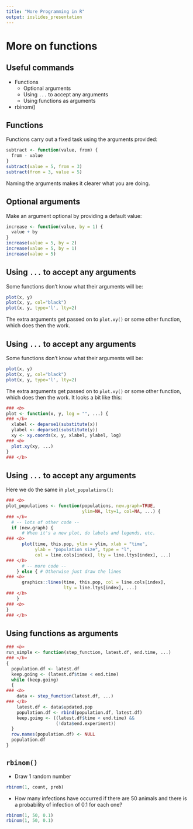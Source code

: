 ```yaml
---
title: "More Programming in R"
output: ioslides_presentation
---
```


# More on functions {.smaller}

## Useful commands

- Functions
  * Optional arguments
  * Using `...` to accept any arguments
  * Using functions as arguments
- rbinom()

## Functions

Functions carry out a fixed task using the arguments provided:

```R
subtract <- function(value, from) {
  from - value
}
subtract(value = 5, from = 3)
subtract(from = 3, value = 5)
```

Naming the arguments makes it clearer what you are doing.

## Optional arguments

Make an argument optional by providing a default value:

```R
increase <- function(value, by = 1) {
  value + by
}
increase(value = 5, by = 2)
increase(value = 5, by = 1)
increase(value = 5)
```

## Using `...` to accept any arguments

Some functions don't know what their arguments will be:

```R
plot(x, y)
plot(x, y, col="black")
plot(x, y, type='l', lty=2)
```

The extra arguments get passed on to `plot.xy()` or some other function, which
does then the work.

## Using `...` to accept any arguments

Some functions don't know what their arguments will be:

```R
plot(x, y)
plot(x, y, col="black")
plot(x, y, type='l', lty=2)
```

The extra arguments get passed on to `plot.xy()` or some other function, which
does then the work. It looks a bit like this:

```r
### <b>
plot <- function(x, y, log = "", ...) {
### </b>
  xlabel <- deparse1(substitute(x))
  ylabel <- deparse1(substitute(y))
  xy <- xy.coords(x, y, xlabel, ylabel, log)
### <b>
  plot.xy(xy, ...)
}
### </b>
```

## Using `...` to accept any arguments

Here we do the same in `plot_populations()`:

```r
### <b>
plot_populations <- function(populations, new.graph=TRUE,
                             ylim=NA, lty=1, col=NA, ...) {
### </b>
  # -- lots of other code --
  if (new.graph) {
      # When it's a new plot, do labels and legends, etc.
### <b>
      plot(time, this.pop, ylim = ylim, xlab = "time",
           ylab = "population size", type = "l",
           col = line.cols[index], lty = line.ltys[index], ...)
### </b>
      # -- more code --
    } else { # Otherwise just draw the lines
### <b>
      graphics::lines(time, this.pop, col = line.cols[index],
                      lty = line.ltys[index], ...)
### </b>
    }
### <b>
}
### </b>
```

## Using functions as arguments

```R
### <b>
run_simple <- function(step_function, latest.df, end.time, ...)
### </b>
{
  population.df <- latest.df
  keep.going <- (latest.df$time < end.time)
  while (keep.going)
  {
### <b>
    data <- step_function(latest.df, ...)
### </b>
    latest.df <- data$updated.pop
    population.df <- rbind(population.df, latest.df)
    keep.going <- ((latest.df$time < end.time) &&
                   (!data$end.experiment))
  }
  row.names(population.df) <- NULL
  population.df
}
```

## `rbinom()`

- Draw 1 random number

```r
rbinom(1, count, prob)
```

- How many infections have occurred if there are 50 animals and there is a
  probability of infection of 0.1 for each one?

```r
rbinom(1, 50, 0.1)
rbinom(1, 50, 0.1)
```

